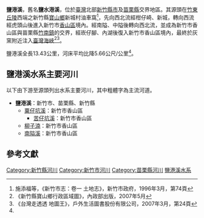 {{Infobox river
|name=鹽港溪
|image=
|length=13.43公里
|source1_location=油車窩
|mouth_location=[[臺灣海峽|臺灣海峽]]
|basin_countries=[[臺灣|臺灣]]
}}

'''鹽港溪'''，舊名'''鹽水港溪'''，位於[[臺灣|臺灣]]北部[[新竹縣|新竹縣]][[新竹市|市]]及[[苗栗縣|苗栗縣]]交界地區。其源頭在[[竹東丘陵|竹東丘陵]]西端之新竹縣[[寶山鄉_(台灣)|寶山鄉]]新城村油車窩<ref name="新竹市志">施添福等，《新竹市志：卷一 土地志》，新竹市政府，1996年3月，第74頁</ref>，先向西北流經柑仔崎、新城，轉向西流經虎頭山後進入新竹市[[香山區|香山區]]境內。經南隘、中隘後轉向西北流，並成為新竹市香山區與苗栗縣[[竹南鎮|竹南鎮]]的交界，經崁仔腳、內湖後復入新竹市香山區境內，最終於灰窯附近注入[[臺灣海峽|臺灣海峽]]<ref>《新竹縣寶山鄉行政區域圖》，內政部出版，2007年5月</ref><ref>《台灣走透透 地圖王》，戶外生活圖書股份有限公司，2007年3月，第24頁</ref>。

鹽港溪全長13.43公里，河床平均比降5.66公尺/公里<ref name="新竹市志"/>。

==鹽港溪水系主要河川==
以下由下游至源頭列出水系主要河川，其中粗體字為主流河道。
*'''鹽港溪'''：新竹市、苗栗縣、新竹縣
**[[粟仔坑溪|粟仔坑溪]]：新竹市香山區
***[[苦仔坑溪|苦仔坑溪]]：新竹市香山區
**[[柳子湳|柳子湳]]：新竹市香山區
**[[南隘溪|南隘溪]]：新竹市香山區

==參考文獻==
<div class="references-small">
<references />
</div>

[[Category:新竹縣河川|Category:新竹縣河川]]
[[Category:新竹市河川|Category:新竹市河川]]
[[Category:苗栗縣河川|Category:苗栗縣河川]]
[[Category:鹽港溪水系|]]